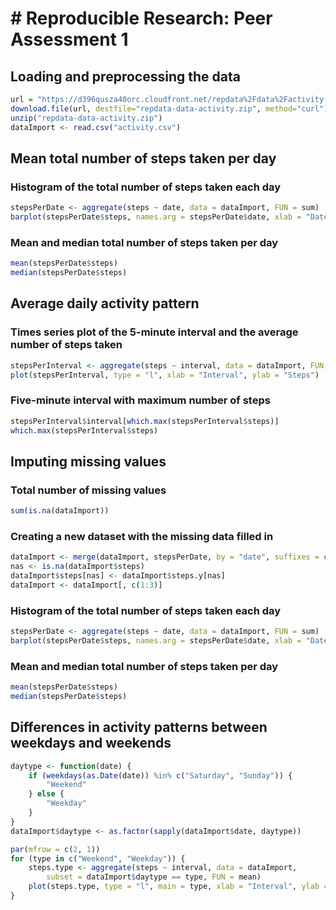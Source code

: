 # Reproducible Research: Peer Assessment 1
==========================================

## Loading and preprocessing the data
```r
url = "https://d396qusza40orc.cloudfront.net/repdata%2Fdata%2Factivity.zip"
download.file(url, destfile="repdata-data-activity.zip", method="curl")
unzip("repdata-data-activity.zip")
dataImport <- read.csv("activity.csv")
```

## Mean total number of steps taken per day
### Histogram of the total number of steps taken each day
```r
stepsPerDate <- aggregate(steps ~ date, data = dataImport, FUN = sum)
barplot(stepsPerDate$steps, names.arg = stepsPerDate$date, xlab = "Date", ylab = "Steps")
```

### Mean and median total number of steps taken per day
```r
mean(stepsPerDate$steps)
median(stepsPerDate$steps)
```

## Average daily activity pattern
### Times series plot of the 5-minute interval and the average number of steps taken
```r
stepsPerInterval <- aggregate(steps ~ interval, data = dataImport, FUN = mean)
plot(stepsPerInterval, type = "l", xlab = "Interval", ylab = "Steps")
```

### Five-minute interval with maximum number of steps
```r
stepsPerInterval$interval[which.max(stepsPerInterval$steps)]
which.max(stepsPerInterval$steps)
```

## Imputing missing values
### Total number of missing values
```r
sum(is.na(dataImport))
```

### Creating a new dataset with the missing data filled in
```r
dataImport <- merge(dataImport, stepsPerDate, by = "date", suffixes = c("", ".y"))
nas <- is.na(dataImport$steps)
dataImport$steps[nas] <- dataImport$steps.y[nas]
dataImport <- dataImport[, c(1:3)]
```

### Histogram of the total number of steps taken each day
```r
stepsPerDate <- aggregate(steps ~ date, data = dataImport, FUN = sum)
barplot(stepsPerDate$steps, names.arg = stepsPerDate$date, xlab = "Date", ylab = "Steps")
```

### Mean and median total number of steps taken per day
```r
mean(stepsPerDate$steps)
median(stepsPerDate$steps)
```

## Differences in activity patterns between weekdays and weekends
```r
daytype <- function(date) {
    if (weekdays(as.Date(date)) %in% c("Saturday", "Sunday")) {
        "Weekend"
    } else {
        "Weekday"
    }
}
dataImport$daytype <- as.factor(sapply(dataImport$date, daytype))

par(mfrow = c(2, 1))
for (type in c("Weekend", "Weekday")) {
    steps.type <- aggregate(steps ~ interval, data = dataImport, 
        subset = dataImport$daytype == type, FUN = mean)
    plot(steps.type, type = "l", main = type, xlab = "Interval", ylab = "Steps")
}
```
